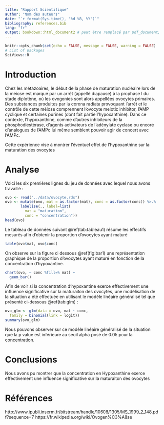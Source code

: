 ```yaml
---
title: "Rapport Scientifique"
author: "Nom des auteurs"
date: "`r format(Sys.time(), '%d %B, %Y')`"
bibliography: references.bib
lang: "fr"
output: bookdown::html_document2 # peut être remplacé par pdf_document2,...
---
```


```r
knitr::opts_chunk$set(echo = FALSE, message = FALSE, warning = FALSE)
# List of packages
SciViews::R
```

# Introduction

Chez les métazoaires, le début de la phase de maturation nucléaire lors de la méiose est marqué par un arrêt (appellé diapause) à la prophase I du stade diplotène, où les ovogonies sont alors appellées ovocytes primaires. Des substances produites par la corona radiata provoquant l'arrêt et le contrôle de cette méiose comprennent l'ovocyte meiotic inhibitor, l'AMP cyclique et certaines purines (dont fait partie l'hypoxanthine).
Dans ce contexte, l'hypoxanthine, comme d'autres inhibiteurs de la phosphodiestérase, d’agents activateurs de l’adénylate cyclase ou encore d’analogues de l’AMPc lui même semblent pouvoir agir de concert avec l’AMPc.

Cette expérience vise à montrer l'éventuel effet de l'hypoxanthine sur la maturation des ovocytes 

# Analyse

Voici les six premières lignes du jeu de données avec lequel nous avons travaillé :

```r
ovo <- read("../data/ovocyte.rds")
ovo <- mutate(ovo, mat = as.factor(mat), conc = as.factor(conc)) %>.%
       labelise(., label=list(
         mat = "maturation",
         conc = "concentration"))
head(ovo)
```

Le tableau de données suivant \@ref(tab:tableau1) résume les effectifs mesurés afin d'obtenir la proportion d'ovocytes ayant maturé

```r
table(ovo$mat, ovo$conc)
```

On observe sur la figure ci dessous \@ref(fig:bar1) une représentation graphique de la proportion d'ovocytes ayant maturé en fonction de la concentration d'hypoxantine.

```r
chart(ovo, ~ conc %fill=% mat) +
  geom_bar()
```

Afin de voir si la concentration d'hypoxantine exerce effectivement une influence significative sur la maturaiton des ovocytes, une modélisation de la situation a été effectuée en utilisant le modèle linéaire généralisé tel que présenté ci-dessous \@ref(tab:glm) :

```r
ovo_glm <- glm(data = ovo, mat ~ conc,
  family = binomial(link = logit))
summary(ovo_glm)
```

Nous pouvons observer sur ce modèle linéaire généralisé de la situation que la p value est inférieure au seuil alpha posé de 0.05 pour la concentration.

# Conclusions
Nous avons pu montrer que la concentration en Hypoxanthine exerce effectivement une influence significative sur la maturaiton des ovocytes

# Références

http://www.ipubli.inserm.fr/bitstream/handle/10608/1305/MS_1999_2_148.pdf?sequence=7
https://fr.wikipedia.org/wiki/Ovogen%C3%A8se
